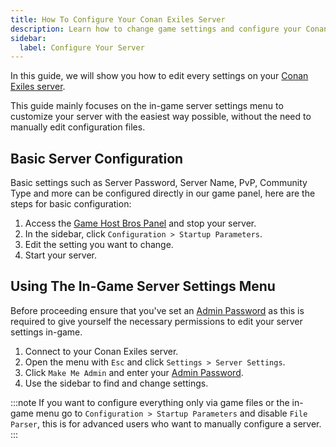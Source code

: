 ```yaml
---
title: How To Configure Your Conan Exiles Server
description: Learn how to change game settings and configure your Conan Exiles server
sidebar:
  label: Configure Your Server
---
```


In this guide, we will show you how to edit every settings on your [Conan Exiles server](https://www.gamehostbros.com/conan-exiles-server-hosting/).

This guide mainly focuses on the in-game server settings menu to customize your server with the easiest way possible, without the need to manually edit configuration files.

## Basic Server Configuration

Basic settings such as Server Password, Server Name, PvP, Community Type and more can be configured directly in our game panel, here are the steps for basic configuration:

<Steps>

1. Access the [Game Host Bros Panel](https://panel.gamehostbros.com/) and stop your server.
2. In the sidebar, click `Configuration > Startup Parameters`.
3. Edit the setting you want to change.
4. Start your server.
</Steps>

## Using The In-Game Server Settings Menu

Before proceeding ensure that you've set an [Admin Password](/games/conan-exiles/adding-admins/) as this is required to give yourself the necessary permissions to edit your server settings in-game.
<Steps>

1. Connect to your Conan Exiles server.
2. Open the menu with `Esc` and click `Settings > Server Settings`.
3. Click `Make Me Admin` and enter your [Admin Password](/games/conan-exiles/adding-admins/).
4. Use the sidebar to find and change settings.
</Steps>

:::note
If you want to configure everything only via game files or the in-game menu go to `Configuration > Startup Parameters` and disable `File Parser`, this is for advanced users who want to manually configure a server.
:::
